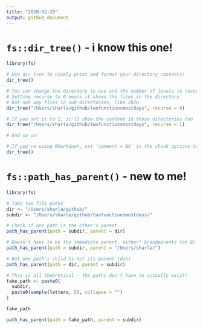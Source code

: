 ```yaml
---
title: "2020-02-28"
output: github_document
---
```

  
# `fs::dir_tree()` - i know this one!
  
```r
library(fs)

# Use dir_tree to nicely print and format your directory contents!
dir_tree()

# You can change the directory to use and the number of levels to recurse!
# Setting recurse to 0 means it shows the files in the directory
# but not any files in sub-directories, like 2020
dir_tree("/Users/sharla/github/twofunctionsmostdays", recurse = 0)

# If you set it to 1, it'll show the content in those directories too
dir_tree("/Users/sharla/github/twofunctionsmostdays", recurse = 1)

# And so on!
```

```r
# If you're using RMarkdown, set `comment = NA` in the chunk options to just show the directory without any ##
dir_tree()
```

# `fs::path_has_parent()` - new to me!

```r
library(fs)

# Take two file paths
dir <- "/Users/sharla/github/"
subdir <- "/Users/sharla/github/twofunctionsmostdays/"

# Check if one path is the other's parent
path_has_parent(path = subdir, parent = dir)

# Doesn't have to be the immediate parent, either! Grandparents too B)
path_has_parent(path = subdir, parent = "/Users/sharla/")

# But one path's child is not its parent (duh)
path_has_parent(path = dir, parent = subdir)

# This is all theoretical - the paths don't have to actually exist!
fake_path <- paste0(
  subdir,
  paste0(sample(letters, 5), collapse = "")
)

fake_path

path_has_parent(path = fake_path, parent = subdir)
```
